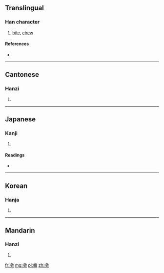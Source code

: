 ==Translingual==

===Han character===
{{Han char|rn=30|rad=口|as=12|sn=15|four=6804<sub>0</sub>|canj=口一十大 (RMJK)}}

# [[bite]], [[chew]]

====References====
* {{Han ref|kx=0208.190|dkj=04299|dj=0431.140|hdz=10679.100|uh=5649|ud=22089|bh=E4FC|bd=58620}}

----

==Cantonese==

===Hanzi===
{{yue-hanzi|jyut=|y=daam6}}

# {{defn|Cantonese|sort=口12}}

----

==Japanese==

===Kanji===
{{ja-kanji|grade=|rs=口12}}

# {{defn|Japanese|sort=口12}}

====Readings====
* {{ja-readings|on=[[たん]] (tan), [[だん]] (dan)|kun=[[くらう]] (kurau), [[くらわす]] (kurawasu)}}

----

==Korean==

===Hanja===
{{ko-hanja|hangeul=담|rv=dam|mr=tam}}

# {{defn|Korean|sort=口12}}

----

==Mandarin==

===Hanzi===
{{cmn-hanzi|pin=[[dàn]] ([[dan4]])|wg=tan<sup>4</sup>}}

# {{defn|Mandarin|sort=口12}}

[[fr:噉]]
[[mg:噉]]
[[pl:噉]]
[[zh:噉]]